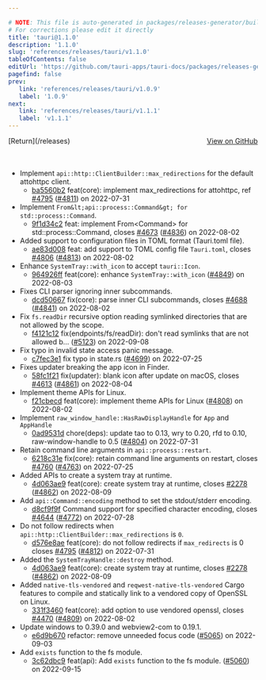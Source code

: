```yaml
---

# NOTE: This file is auto-generated in packages/releases-generator/build.ts
# For corrections please edit it directly
title: 'tauri@1.1.0'
description: '1.1.0'
slug: 'references/releases/tauri/v1.1.0'
tableOfContents: false
editUrl: 'https://github.com/tauri-apps/tauri-docs/packages/releases-generator/build.ts'
pagefind: false
prev:
   link: 'references/releases/tauri/v1.0.9'
   label: '1.0.9'
next:
   link: 'references/releases/tauri/v1.1.1'
   label: 'v1.1.1'
---
```


<div style="margin-bottom:3rem; display: flex; justify-content: space-between; align-items: center"><span>[Return](/releases)</span><span><a href="https://github.com/tauri-apps/tauri/releases/tag/tauri-v1.1.0">View on GitHub</a></span></div>

- Implement `api::http::ClientBuilder::max_redirections` for the default attohttpc client.
  - [ba5560b2](https://www.github.com/tauri-apps/tauri/commit/ba5560b2a1a61666d8e0bda31424333815714b2f) feat(core): implement max_redirections for attohttpc, ref [#4795](https://www.github.com/tauri-apps/tauri/pull/4795) ([#4811](https://www.github.com/tauri-apps/tauri/pull/4811)) on 2022-07-31
- Implement `From&lt;api::process::Command&gt; for std::process::Command`.
  - [9f1d34c2](https://www.github.com/tauri-apps/tauri/commit/9f1d34c288cbe64f0453cf210bc9488bb42ed19a) feat: implement From&lt;Command&gt; for std::process::Command, closes [#4673](https://www.github.com/tauri-apps/tauri/pull/4673) ([#4836](https://www.github.com/tauri-apps/tauri/pull/4836)) on 2022-08-02
- Added support to configuration files in TOML format (Tauri.toml file).
  - [ae83d008](https://www.github.com/tauri-apps/tauri/commit/ae83d008f9e1b89bfc8dddaca42aa5c1fbc36f6d) feat: add support to TOML config file `Tauri.toml`, closes [#4806](https://www.github.com/tauri-apps/tauri/pull/4806) ([#4813](https://www.github.com/tauri-apps/tauri/pull/4813)) on 2022-08-02
- Enhance `SystemTray::with_icon` to accept `tauri::Icon`.
  - [964926ff](https://www.github.com/tauri-apps/tauri/commit/964926ff850b82e104d29fec4c8a1d9a16798c06) feat(core): enhance `SystemTray::with_icon` ([#4849](https://www.github.com/tauri-apps/tauri/pull/4849)) on 2022-08-03
- Fixes CLI parser ignoring inner subcommands.
  - [dcd50667](https://www.github.com/tauri-apps/tauri/commit/dcd506676c0a15ac4af7705b62574cc2eea3bb43) fix(core): parse inner CLI subcommands, closes [#4688](https://www.github.com/tauri-apps/tauri/pull/4688) ([#4841](https://www.github.com/tauri-apps/tauri/pull/4841)) on 2022-08-02
- Fix `fs.readDir` recursive option reading symlinked directories that are not allowed by the scope.
  - [f4121c12](https://www.github.com/tauri-apps/tauri/commit/f4121c128e69b06c3eb5eea14dd2af4720afed49) fix(endpoints/fs/readDir): don&#39;t read symlinks that are not allowed b… ([#5123](https://www.github.com/tauri-apps/tauri/pull/5123)) on 2022-09-08
- Fix typo in invalid state access panic message.
  - [c7fec3e1](https://www.github.com/tauri-apps/tauri/commit/c7fec3e1ff73f7d857548cab78777a3aaf084c68) fix typo in state.rs ([#4699](https://www.github.com/tauri-apps/tauri/pull/4699)) on 2022-07-25
- Fixes updater breaking the app icon in Finder.
  - [58fc1f21](https://www.github.com/tauri-apps/tauri/commit/58fc1f2150b6ddd1b322deb03ca9083222fc3522) fix(updater): blank icon after update on macOS, closes [#4613](https://www.github.com/tauri-apps/tauri/pull/4613) ([#4861](https://www.github.com/tauri-apps/tauri/pull/4861)) on 2022-08-04
- Implement theme APIs for Linux.
  - [f21cbecd](https://www.github.com/tauri-apps/tauri/commit/f21cbecdeb3571ac4ad971b9a865ff62a131a176) feat(core): implement theme APIs for Linux ([#4808](https://www.github.com/tauri-apps/tauri/pull/4808)) on 2022-08-02
- Implement `raw_window_handle::HasRawDisplayHandle` for `App` and `AppHandle`
  - [0ad9531d](https://www.github.com/tauri-apps/tauri/commit/0ad9531d799d81e1f807000a9d74dfd7998206fe) chore(deps): update tao to 0.13, wry to 0.20, rfd to 0.10, raw-window-handle to 0.5 ([#4804](https://www.github.com/tauri-apps/tauri/pull/4804)) on 2022-07-31
- Retain command line arguments in `api::process::restart`.
  - [6218c31e](https://www.github.com/tauri-apps/tauri/commit/6218c31e175d43b59b87bd5b36ee773467566f67) fix(core): retain command line arguments on restart, closes [#4760](https://www.github.com/tauri-apps/tauri/pull/4760) ([#4763](https://www.github.com/tauri-apps/tauri/pull/4763)) on 2022-07-25
- Added APIs to create a system tray at runtime.
  - [4d063ae9](https://www.github.com/tauri-apps/tauri/commit/4d063ae9ee9538cd6fa5e01b80070c6edf8eaeb9) feat(core): create system tray at runtime, closes [#2278](https://www.github.com/tauri-apps/tauri/pull/2278) ([#4862](https://www.github.com/tauri-apps/tauri/pull/4862)) on 2022-08-09
- Add `api::Command::encoding` method to set the stdout/stderr encoding.
  - [d8cf9f9f](https://www.github.com/tauri-apps/tauri/commit/d8cf9f9fcd617ac24fa418952fd4a32c08804f5c) Command support for specified character encoding, closes [#4644](https://www.github.com/tauri-apps/tauri/pull/4644) ([#4772](https://www.github.com/tauri-apps/tauri/pull/4772)) on 2022-07-28
- Do not follow redirects when `api::http::ClientBuilder::max_redirections` is `0`.
  - [d576e8ae](https://www.github.com/tauri-apps/tauri/commit/d576e8ae72b025ca41f96ddf7a885b84f950a4b1) feat(core): do not follow redirects if `max_redirects` is 0 closes [#4795](https://www.github.com/tauri-apps/tauri/pull/4795) ([#4812](https://www.github.com/tauri-apps/tauri/pull/4812)) on 2022-07-31
- Added the `SystemTrayHandle::destroy` method.
  - [4d063ae9](https://www.github.com/tauri-apps/tauri/commit/4d063ae9ee9538cd6fa5e01b80070c6edf8eaeb9) feat(core): create system tray at runtime, closes [#2278](https://www.github.com/tauri-apps/tauri/pull/2278) ([#4862](https://www.github.com/tauri-apps/tauri/pull/4862)) on 2022-08-09
- Added `native-tls-vendored` and `reqwest-native-tls-vendored` Cargo features to compile and statically link to a vendored copy of OpenSSL on Linux.
  - [331f3460](https://www.github.com/tauri-apps/tauri/commit/331f3460027614738ddbbbbcd04bfc59a349f3de) feat(core): add option to use vendored openssl, closes [#4470](https://www.github.com/tauri-apps/tauri/pull/4470) ([#4809](https://www.github.com/tauri-apps/tauri/pull/4809)) on 2022-08-02
- Update windows to 0.39.0 and webview2-com to 0.19.1.
  - [e6d9b670](https://www.github.com/tauri-apps/tauri/commit/e6d9b670b0b314ed667b0e164f2c8d27048e678f) refactor: remove unneeded focus code ([#5065](https://www.github.com/tauri-apps/tauri/pull/5065)) on 2022-09-03
- Add `exists` function to the fs module.
  - [3c62dbc9](https://www.github.com/tauri-apps/tauri/commit/3c62dbc902c904d35a7472ce72a969084c95fbbe) feat(api): Add `exists` function to the fs module. ([#5060](https://www.github.com/tauri-apps/tauri/pull/5060)) on 2022-09-15

